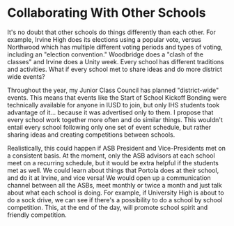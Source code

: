 # Collaborating With Other Schools

It's no doubt that other schools do things differently than each other. For example, Irvine High does its elections using a popular vote, versus Northwood which has multiple different voting periods and types of voting, including an "election convention." Woodbridge does a "clash of the classes" and Irvine does a Unity week. Every school has different traditions and activities. What if every school met to share ideas and do more district wide events?

Throughout the year, my Junior Class Council has planned "district-wide" events. This means that events like the Start of School Kickoff Bonding were technically available for anyone in IUSD to join, but only IHS students took advantage of it... because it was advertised only to them. I propose that every school work together more often and do similar things. This wouldn't entail every school following only one set of event schedule, but rather sharing ideas and creating competitions between schools. 

Realistically, this could happen if ASB President and Vice-Presidents met on a consistent basis. At the moment, only the ASB advisors at each school meet on a recurring schedule, but it would be extra helpful if the students met as well. We could learn about things that Portola does at their school, and do it at Irvine, and vice versa! We would open up a communication channel between all the ASBs, meet monthly or twice a month and just talk about what each school is doing. For example, if University High is about to do a sock drive, we can see if there's a possibility to do a school by school competition. This, at the end of the day, will promote school spirit and friendly competition.
